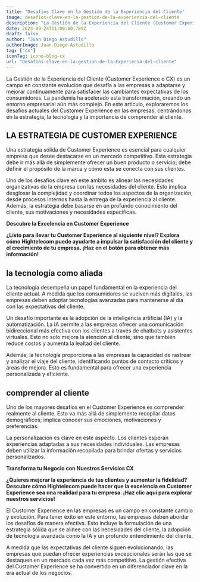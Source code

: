 ```yaml
---
title: "Desafíos Clave en la Gestión de la Experiencia del Cliente"
image: desafios-clave-en-la-gestion-de-la-experiencia-del-cliente
description: "La Gestión de la Experiencia del Cliente (Customer Experience o CX) es un campo en constante evolución que desafía a las empresas a adaptarse y mejorar continuamente para satisfacer las cambiantes expectativas de los consumidores. La pandemia ha acelerado esta transformación, creando un entorno empresarial aún más complejo. En este artículo, exploraremos los desafíos actuales del Customer Experience en las empresas, centrándonos en la estrategia, la tecnología y la importancia de comprender al cliente."
date: 2023-09-24T11:00:00.789Z
draft: false
author: "Juan Diego Astudillo"
authorImage: Juan-Diego-Astudillo
tag: ["cx"]
iconTag: icono-blog-cx
url: "Desafios-clave-en-la-gestion-de-la-Experiecia-del-cliente"
---
```



La Gestión de la Experiencia del Cliente (Customer Experience o CX) es un campo en constante evolución que desafía a las empresas a adaptarse y mejorar continuamente para satisfacer las cambiantes expectativas de los consumidores. La pandemia ha acelerado esta transformación, creando un entorno empresarial aún más complejo. En este artículo, exploraremos los desafíos actuales del Customer Experience en las empresas, centrándonos en la estrategia, la tecnología y la importancia de comprender al cliente.

## LA ESTRATEGIA DE CUSTOMER EXPERIENCE

Una estrategia sólida de Customer Experience es esencial para cualquier empresa que desee destacarse en un mercado competitivo. Esta estrategia debe ir más allá de simplemente ofrecer un buen producto o servicio; debe definir el propósito de la marca y cómo esta se conecta con sus clientes.

Uno de los desafíos clave en este ámbito es alinear las necesidades organizativas de la empresa con las necesidades del cliente. Esto implica desglosar la complejidad y coordinar todos los aspectos de la organización, desde procesos internos hasta la entrega de la experiencia al cliente. Además, la estrategia debe basarse en un profundo conocimiento del cliente, sus motivaciones y necesidades específicas.

**Descubre la Excelencia en Customer Experience**

**¿Listo para llevar tu Customer Experience al siguiente nivel? Explora cómo Hightelecom puede ayudarte a impulsar la satisfacción del cliente y el crecimiento de tu empresa. ¡Haz en el botón para obtener más información!**

<Link text="¡decubre cómo" href="/experiencia-del-cliente"/>

## la tecnología como aliada

La tecnología desempeña un papel fundamental en la experiencia del cliente actual. A medida que los consumidores se vuelven más digitales, las empresas deben adoptar tecnologías avanzadas para mantenerse al día con las expectativas del cliente.

Un desafío importante es la adopción de la inteligencia artificial (IA) y la automatización. La IA permite a las empresas ofrecer una comunicación bidireccional más efectiva con los clientes a través de chatbots y asistentes virtuales. Esto no solo mejora la atención al cliente, sino que también reduce costos y aumenta la lealtad del cliente.

Además, la tecnología proporciona a las empresas la capacidad de rastrear y analizar el viaje del cliente, identificando puntos de contacto críticos y áreas de mejora. Esto es fundamental para ofrecer una experiencia personalizada y eficiente.

## comprender al cliente

Uno de los mayores desafíos en el Customer Experience es comprender realmente al cliente. Esto va más allá de simplemente recopilar datos demográficos; implica conocer sus emociones, motivaciones y preferencias.

La personalización es clave en este aspecto. Los clientes esperan experiencias adaptadas a sus necesidades individuales. Las empresas deben utilizar la información recopilada para brindar ofertas y servicios personalizados.

**Transforma tu Negocio con Nuestros Servicios CX**

**¿Quieres mejorar la experiencia de tus clientes y aumentar la fidelidad? Descubre cómo Hightelecom puede hacer que la excelencia en Customer Experience sea una realidad para tu empresa. ¡Haz clic aquí para explorar nuestros servicios!**

<Link text="¡descubre cómo!" href="/experiencia-del-cliente"/>

El Customer Experience en las empresas es un campo en constante cambio y evolución. Para tener éxito en este entorno, las empresas deben abordar los desafíos de manera efectiva. Esto incluye la formulación de una estrategia sólida que se alinee con las necesidades del cliente, la adopción de tecnología avanzada como la IA y un profundo entendimiento del cliente.

A medida que las expectativas del cliente siguen evolucionando, las empresas que puedan ofrecer experiencias excepcionales serán las que se destaquen en un mercado cada vez más competitivo. La gestión efectiva del Customer Experience se ha convertido en un diferenciador clave en la era actual de los negocios.


